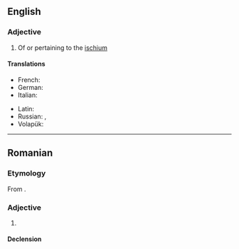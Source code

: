 ==English==

===Adjective===
{{en-adj|-}}

# Of or pertaining to the [[ischium]]

====Translations====
{{trans-top|of or pertaining to the ischium}}
* French: {{t+|fr|ischiatique}}
* German: {{t|de|ischiatisch}}
* Italian: {{t|it|ischiatico}}
{{trans-mid}}
* Latin: {{t|la|ischiadicus}}
* Russian: {{t+|ru|седа́лищный}}, {{t|ru|ишиа́сный}}
* Volapük: {{t|vo|skiadik}}
{{trans-bottom}}

----

==Romanian==

===Etymology===
From {{bor|ro|fr|ischiatique}}.

===Adjective===
{{ro-adj}}

# {{l|en|ischiatic}}

====Declension====
{{ro-decl-adj}}